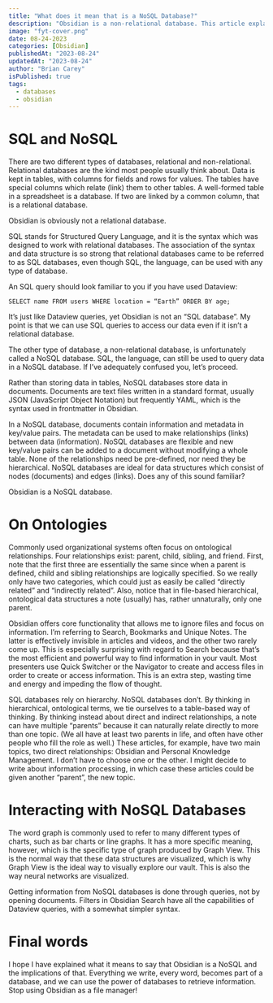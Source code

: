 ```yaml
---
title: "What does it mean that is a NoSQL Database?"
description: "Obsidian is a non-relational database. This article explains this and the significance of the fact."
image: "fyt-cover.png"
date: 08-24-2023
categories: [Obsidian]
publishedAt: "2023-08-24"
updatedAt: "2023-08-24"
author: "Brian Carey"
isPublished: true
tags:
  - databases
  - obsidian
---
```


# SQL and NoSQL

There are two different types of databases, relational and non-relational. Relational databases are the kind most people usually think about. Data is kept in tables, with columns for fields and rows for values. The tables have special columns which relate (link) them to other tables. A well-formed table in a spreadsheet is a database. If two are linked by a common column, that is a relational database.

Obsidian is obviously not a relational database.

SQL stands for Structured Query Language, and it is the syntax which was designed to work with relational databases. The association of the syntax and data structure is so strong that relational databases came to be referred to as SQL databases, even though SQL, the language, can be used with any type of database.

An SQL query should look familiar to you if you have used Dataview:

`SELECT name FROM users WHERE location = “Earth” ORDER BY age;`

It’s just like Dataview queries, yet Obsidian is not an “SQL database”. My point is that we can use SQL queries to access our data even if it isn’t a relational database.

The other type of database, a non-relational database, is unfortunately called a NoSQL database. SQL, the language, can still be used to query data in a NoSQL database. If I’ve adequately confused you, let’s proceed.

Rather than storing data in tables, NoSQL databases store data in documents. Documents are text files written in a standard format, usually JSON (JavaScript Object Notation) but frequently YAML, which is the syntax used in frontmatter in Obsidian.

In a NoSQL database, documents contain information and metadata in key/value pairs. The metadata can be used to make relationships (links) between data (information). NoSQL databases are flexible and new key/value pairs can be added to a document without modifying a whole table. None of the relationships need be pre-defined, nor need they be hierarchical. NoSQL databases are ideal for data structures which consist of nodes (documents) and edges (links). Does any of this sound familiar?

Obsidian is a NoSQL database.

# On Ontologies

Commonly used organizational systems often focus on ontological relationships. Four relationships exist: parent, child, sibling, and friend. First, note that the first three are essentially the same since when a parent is defined, child and sibling relationships are logically specified. So we really only have two categories, which could just as easily be called “directly related” and “indirectly related”. Also, notice that in file-based hierarchical, ontological data structures a note (usually) has, rather unnaturally, only one parent.

Obsidian offers core functionality that allows me to ignore files and focus on information. I’m referring to Search, Bookmarks and Unique Notes. The latter is effectively invisible in articles and videos, and the other two rarely come up. This is especially surprising with regard to Search because that’s the most efficient and powerful way to find information in your vault. Most presenters use Quick Switcher or the Navigator to create and access files in order to create or access information. This is an extra step, wasting time and energy and impeding the flow of thought.

SQL databases rely on hierarchy. NoSQL databases don’t. By thinking in hierarchical, ontological terms, we tie ourselves to a table-based way of thinking. By thinking instead about direct and indirect relationships, a note can have multiple “parents” because it can naturally relate directly to more than one topic. (We all have at least two parents in life, and often have other people who fill the role as well.) These articles, for example, have two main topics, two direct relationships: Obsidian and Personal Knowledge Management. I don’t have to choose one or the other. I might decide to write about information processing, in which case these articles could be given another “parent”, the new topic.

# Interacting with NoSQL Databases

The word graph is commonly used to refer to many different types of charts, such as bar charts or line graphs. It has a more specific meaning, however, which is the specific type of graph produced by Graph View. This is the normal way that these data structures are visualized, which is why Graph View is the ideal way to visually explore our vault. This is also the way neural networks are visualized.

Getting information from NoSQL databases is done through queries, not by opening documents. Filters in Obsidian Search have all the capabilities of Dataview queries, with a somewhat simpler syntax.

# Final words

I hope I have explained what it means to say that Obsidian is a NoSQL and the implications of that. Everything we write, every word, becomes part of a database, and we can use the power of databases to retrieve information. Stop using Obsidian as a file manager!
